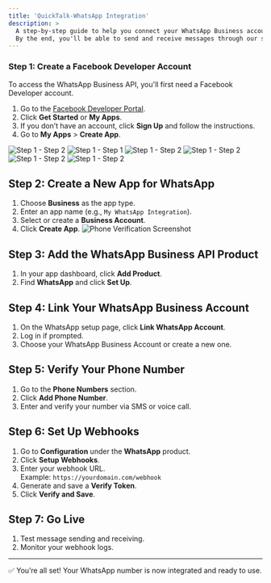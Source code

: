 ```yaml
---
title: 'QuickTalk-WhatsApp Integration'
description: >
  A step-by-step guide to help you connect your WhatsApp Business account to our webhook system.
  By the end, you'll be able to send and receive messages through our system using the WhatsApp Business API.
---
```


### Step 1: Create a Facebook Developer Account

To access the WhatsApp Business API, you'll first need a Facebook Developer account.

1. Go to the [Facebook Developer Portal](https://developers.facebook.com/).
2. Click **Get Started** or **My Apps**.
3. If you don’t have an account, click **Sign Up** and follow the instructions.
4. Go to **My Apps** > **Create App**.
<Tabs>
  <Tab title="Step 1">
    <img src="/images/login2.png" alt="Step 1 - Step 2" />
  </Tab>
  <Tab title="Step 2">
    <img src="/images/1.png" alt="Step 1 - Step 1" />
  </Tab>
  <Tab title="Step 3">
    <img src="/images/2.png" alt="Step 1 - Step 2" />
  </Tab>
  <Tab title="Step 4">
    <img src="/images/3.png" alt="Step 1 - Step 2" />
  </Tab>
  <Tab title="Step 5">
    <img src="/images/4.png" alt="Step 1 - Step 2" />
  </Tab>
  <Tab title="Step 6">
    <img src="/images/5.png" alt="Step 1 - Step 2" />
  </Tab>
</Tabs>

## Step 2: Create a New App for WhatsApp

1. Choose **Business** as the app type.
2. Enter an app name (e.g., `My WhatsApp Integration`).
3. Select or create a **Business Account**.
4. Click **Create App**.
![Phone Verification Screenshot](/images/create_app.png)

## Step 3: Add the WhatsApp Business API Product

1. In your app dashboard, click **Add Product**.
2. Find **WhatsApp** and click **Set Up**.

## Step 4: Link Your WhatsApp Business Account

1. On the WhatsApp setup page, click **Link WhatsApp Account**.
2. Log in if prompted.
3. Choose your WhatsApp Business Account or create a new one.

## Step 5: Verify Your Phone Number

1. Go to the **Phone Numbers** section.
2. Click **Add Phone Number**.
3. Enter and verify your number via SMS or voice call.

## Step 6: Set Up Webhooks

1. Go to **Configuration** under the **WhatsApp** product.
2. Click **Setup Webhooks**.
3. Enter your webhook URL.  
   Example: `https://yourdomain.com/webhook`
4. Generate and save a **Verify Token**.
5. Click **Verify and Save**.

## Step 7: Go Live

1. Test message sending and receiving.
2. Monitor your webhook logs.

---

✅ You’re all set! Your WhatsApp number is now integrated and ready to use.




